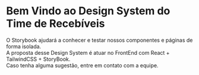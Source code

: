 
<Meta title="Design System/Introdução" />

# Bem Vindo ao Design System do Time de Recebíveis

O Storybook ajudará a conhecer e testar nossos componentes e páginas de forma isolada.<br/>
A proposta desse Design System é atuar no FrontEnd com React + TailwindCSS + StoryBook.<br/>
Caso tenha alguma sugestão, entre em contato com a equipe.
